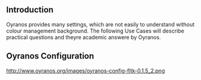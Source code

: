== Introduction ==
Oyranos provides many settings, which are not easily to understand without colour management background. The following Use Cases will describe practical questions and theyre academic answere by Oyranos.

== Oyranos Configuration ==
http://www.oyranos.org/images/oyranos-config-fltk-0.1.5_2.png